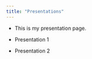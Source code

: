 ```yaml
---
title: "Presentations"
---
```


-   This is my presentation page.

-   Presentation 1

-   Presentation 2
